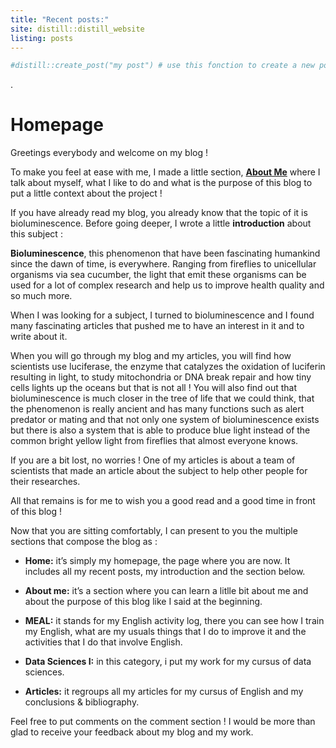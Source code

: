 ```yaml
---
title: "Recent posts:"
site: distill::distill_website
listing: posts
---
```


```r
#distill::create_post("my post") # use this fonction to create a new post
```
  
.  
  
# Homepage

Greetings everybody and welcome on my blog ! 

To make you feel at ease with me, I made a little section, [**About Me**](https://bastiendt.github.io/BastienDT_blog/posts/about/) where I talk about myself, what I like to do and what is the purpose of this blog to put a little context about the project !

If you have already read my blog, you already know that the topic of it is bioluminescence. Before going deeper, I wrote a little **introduction** about this subject :


**Bioluminescence**, this phenomenon that have been fascinating humankind since the dawn of time, is everywhere. Ranging from fireflies to unicellular organisms via sea cucumber, the light that emit these organisms can be used for a lot of complex research and help us to improve health quality and so much more. 


When I was looking for a subject, I turned to bioluminescence and I found many fascinating articles that pushed me to have an interest in it and to write about it. 


When you will go through my blog and my articles, you will find how scientists use luciferase, the enzyme that catalyzes the oxidation of luciferin resulting in light, to study mitochondria or DNA break repair and how tiny cells lights up the oceans but that is not all ! You will also find out that bioluminescence is much closer in the tree of life that we could think, that the phenomenon is really ancient and has many functions such as alert predator or mating and that not only one system of bioluminescence exists but there is also a system that is able to produce blue light instead of the common bright yellow light from fireflies that almost everyone knows.


If you are a bit lost, no worries ! One of my articles is about a team of scientists that made an article about the subject to help other people for their researches.


All that remains is for me to wish you a good read and a good time in front of this blog !


Now that you are sitting comfortably, I can present to you the multiple sections that compose the blog as :

* **Home:** it's simply my homepage, the page where you are now. It includes all my recent posts, my introduction and the section below.

* **About me:** it's a section where you can learn a litlle bit about me and about the purpose of this blog like I said at the beginning.

* **MEAL:** it stands for my English activity log, there you can see how I train my English, what are my usuals things that I do to improve it and the activities that I do that involve English.

* **Data Sciences I:** in this category, i put my work for my cursus of data sciences.

* **Articles:** it regroups all my articles for my cursus of English and my conclusions & bibliography. 

Feel free to put comments on the comment section ! I would be more than glad to receive your feedback about my blog and my work.
